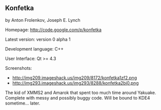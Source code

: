 ==Konfetka==

by Anton Frolenkov, Joseph E. Lynch

Homepage: http://code.google.com/p/konfetka

Latest version: version 0 alpha 1

Development language: C++

User Interface: Qt >= 4.3

Screenshots: 
*http://img209.imageshack.us/img209/8172/konfetka1zf2.png
*http://img293.imageshack.us/img293/8288/konfetka2bj0.png

The kid of XMMS2 and Amarok that spent too much time around Yakuake. Complete with messy and possibly buggy code. Will be bound to KDE4 sometime... later.